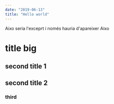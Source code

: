 ```yaml
---
date: "2019-06-13"
title: "Hello world"
---
```

Aixo seria l'exceprt i només hauria d'apareixer Aixo

# title big
## second title 1
## second title 2
### third